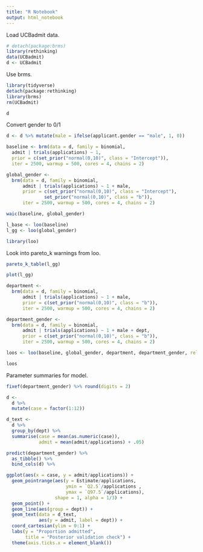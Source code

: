 ```yaml
---
title: "R Notebook"
output: html_notebook
---
```


Load UCBadmit data.

```r
# detach(package:brms)
library(rethinking)
data(UCBadmit)
d <- UCBadmit
```

Use brms.

```r
library(tidyverse)
detach(package:rethinking)
library(brms)
rm(UCBadmit)

d
```

Convert gender to 0/1

```r
d <- d %>% mutate(male = ifelse(applicant.gender == "male", 1, 0))
```

```r
baseline <- brm(data = d, family = binomial,
  admit | trials(applications) ~ 1,
  prior = c(set_prior("normal(0,10)", class = "Intercept")),
  iter = 2500, warmup = 500, cores = 4, chains = 2)
```
```r
global_gender <-
  brm(data = d, family = binomial,
      admit | trials(applications) ~ 1 + male,
      prior = c(set_prior("normal(0,10)", class = "Intercept"),
              set_prior("normal(0,10)", class = "b")),
      iter = 2500, warmup = 500, cores = 4, chains = 2)

```
```r
waic(baseline, global_gender)
```

```r
l_base <- loo(baseline)
l_gg <- loo(global_gender)
```

```r
library(loo)
```

Look into pareto_k warnings from loo.

```r
pareto_k_table(l_gg)
```


```r
plot(l_gg)
```

```r
department <-
  brm(data = d, family = binomial,
      admit | trials(applications) ~ 1 + male,
      prior = c(set_prior("normal(0,10)", class = "b")),
      iter = 2500, warmup = 500, cores = 4, chains = 2)
```

```r
department_gender <-
  brm(data = d, family = binomial,
      admit | trials(applications) ~ 1 + male + dept,
      prior = c(set_prior("normal(0,10)", class = "b")),
      iter = 2500, warmup = 500, cores = 4, chains = 2)
```
```r
loos <- loo(baseline, global_gender, department, department_gender, reloo = T, cores = 4)
```

```r
loos
```

Parameter summaries for model.

```r
fixef(department_gender) %>% round(digits = 2)
```
```r
d <-
  d %>%
  mutate(case = factor(1:12))

d_text <-
  d %>%
  group_by(dept) %>%
  summarise(case = mean(as.numeric(case)),
            admit = mean(admit/applications) + .05)
```


```r
predict(department_gender) %>% 
  as_tibble() %>% 
  bind_cols(d) %>% 

ggplot(aes(x = case, y = admit/applications)) +
  geom_pointrange(aes(y = Estimate/applications,
                      ymin = `Q2.5`/applications ,
                      ymax = `Q97.5`/applications),
                  shape = 1, alpha = 1/3) +
  geom_point() +
  geom_line(aes(group = dept)) + 
  geom_text(data = d_text,
            aes(y = admit, label = dept)) + 
  coord_cartesian(ylim = 0:1) +
  labs(y = "Proportion admitted",
       title = "Posterior validation check") +
  theme(axis.ticks.x = element_blank())
```